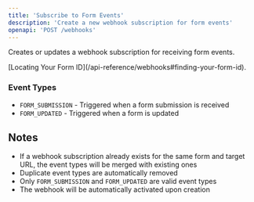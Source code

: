 ```yaml
---
title: 'Subscribe to Form Events'
description: 'Create a new webhook subscription for form events'
openapi: 'POST /webhooks'
---
```


Creates or updates a webhook subscription for receiving form events.

<Note>
	[Locating Your Form
	ID](/api-reference/webhooks#finding-your-form-id).
</Note>

### Event Types

-   `FORM_SUBMISSION` - Triggered when a form submission is received
-   `FORM_UPDATED` - Triggered when a form is updated

## Notes

-   If a webhook subscription already exists for the same form and target URL, the event types will be merged with existing ones
-   Duplicate event types are automatically removed
-   Only `FORM_SUBMISSION` and `FORM_UPDATED` are valid event types
-   The webhook will be automatically activated upon creation
